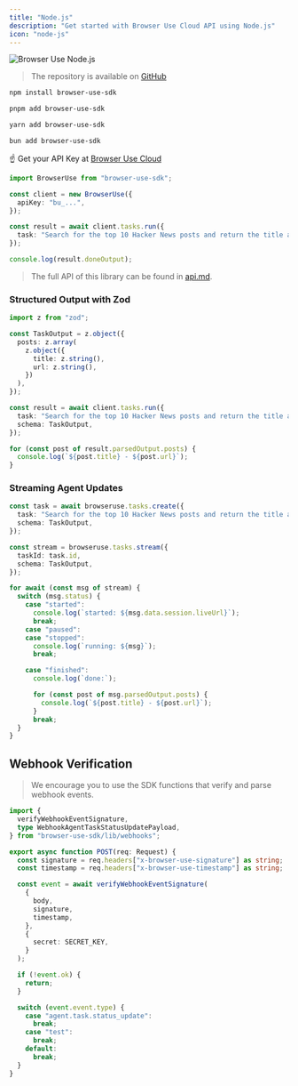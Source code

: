 ```yaml
---
title: "Node.js"
description: "Get started with Browser Use Cloud API using Node.js"
icon: "node-js"
---
```


<img src="/images/cloud-banner-js.png" alt="Browser Use Node.js" width="full" />

> The repository is available on [GitHub](https://github.com/browser-use/browser-use-node)

<CodeGroup>

```sh npm
npm install browser-use-sdk
```

```sh pnpm
pnpm add browser-use-sdk
```

```sh yarn
yarn add browser-use-sdk
```

```sh bun
bun add browser-use-sdk
```

</CodeGroup>

☝️ Get your API Key at [Browser Use Cloud](https://cloud.browser-use.com/billing)

```ts
import BrowserUse from "browser-use-sdk";

const client = new BrowserUse({
  apiKey: "bu_...",
});

const result = await client.tasks.run({
  task: "Search for the top 10 Hacker News posts and return the title and url.",
});

console.log(result.doneOutput);
```

> The full API of this library can be found in [api.md](https://github.com/browser-use/browser-use-node/blob/main/api.md).

### Structured Output with Zod

```ts
import z from "zod";

const TaskOutput = z.object({
  posts: z.array(
    z.object({
      title: z.string(),
      url: z.string(),
    })
  ),
});

const result = await client.tasks.run({
  task: "Search for the top 10 Hacker News posts and return the title and url.",
  schema: TaskOutput,
});

for (const post of result.parsedOutput.posts) {
  console.log(`${post.title} - ${post.url}`);
}
```

### Streaming Agent Updates

```ts
const task = await browseruse.tasks.create({
  task: "Search for the top 10 Hacker News posts and return the title and url.",
  schema: TaskOutput,
});

const stream = browseruse.tasks.stream({
  taskId: task.id,
  schema: TaskOutput,
});

for await (const msg of stream) {
  switch (msg.status) {
    case "started":
      console.log(`started: ${msg.data.session.liveUrl}`);
      break;
    case "paused":
    case "stopped":
      console.log(`running: ${msg}`);
      break;

    case "finished":
      console.log(`done:`);

      for (const post of msg.parsedOutput.posts) {
        console.log(`${post.title} - ${post.url}`);
      }
      break;
  }
}
```

## Webhook Verification

> We encourage you to use the SDK functions that verify and parse webhook events.

```ts
import {
  verifyWebhookEventSignature,
  type WebhookAgentTaskStatusUpdatePayload,
} from "browser-use-sdk/lib/webhooks";

export async function POST(req: Request) {
  const signature = req.headers["x-browser-use-signature"] as string;
  const timestamp = req.headers["x-browser-use-timestamp"] as string;

  const event = await verifyWebhookEventSignature(
    {
      body,
      signature,
      timestamp,
    },
    {
      secret: SECRET_KEY,
    }
  );

  if (!event.ok) {
    return;
  }

  switch (event.event.type) {
    case "agent.task.status_update":
      break;
    case "test":
      break;
    default:
      break;
  }
}
```
